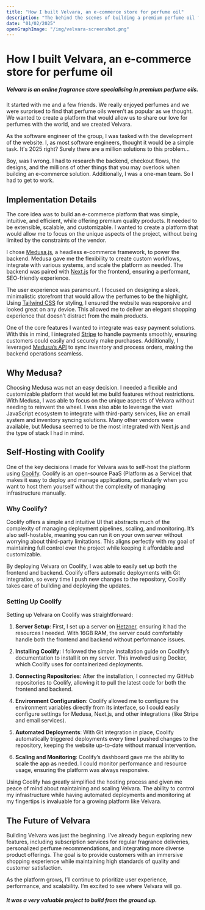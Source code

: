 ```yaml
---
title: "How I built Velvara, an e-commerce store for perfume oil"
description: "The behind the scenes of building a premium perfume oil fragrance store."
date: "01/02/2025"
openGraphImage: "/img/velvara-screenshot.png"
---
```


<HeaderImage
  src="/img/velvara-screenshot.png"
  alt="Screenshot of Velvara on desktop."
/>

# How I built Velvara, an e-commerce store for perfume oil

<AnchorExternalLink title="Visit Velvara" href="https://velvara.co.uk" />

<Divider />

##### Velvara is an online fragrance store specialising in premium perfume oils.

It started with me and a few friends. We really enjoyed perfumes and we were surprised to find that perfume oils weren’t as popular as we thought. We wanted to create a platform that would allow us to share our love for perfumes with the world, and we created Velvara.

As the software engineer of the group, I was tasked with the development of the website. I, as most software engineers, thought it would be a simple task. It's 2025 right? Surely there are a million solutions to this problem...

Boy, was I wrong. I had to research the backend, checkout flows, the designs, and the millions of other things that you may overlook when building an e-commerce solution. Additionally, I was a one-man team. So I had to get to work.

## Implementation Details

The core idea was to build an e-commerce platform that was simple, intuitive, and efficient, while offering premium quality products. It needed to be extensible, scalable, and customizable. I wanted to create a platform that would allow me to focus on the unique aspects of the project, without being limited by the constraints of the vendor.

I chose [Medusa.js](https://medusajs.com/), a headless e-commerce framework, to power the backend. Medusa gave me the flexibility to create custom workflows, integrate with various systems, and scale the platform as needed. The backend was paired with [Next.js](https://nextjs.org/) for the frontend, ensuring a performant, SEO-friendly experience.

The user experience was paramount. I focused on designing a sleek, minimalistic storefront that would allow the perfumes to be the highlight. Using [Tailwind CSS](https://tailwindcss.com/) for styling, I ensured the website was responsive and looked great on any device. This allowed me to deliver an elegant shopping experience that doesn’t distract from the main products.

One of the core features I wanted to integrate was easy payment solutions. With this in mind, I integrated [Stripe](https://stripe.com/) to handle payments smoothly, ensuring customers could easily and securely make purchases. Additionally, I leveraged [Medusa’s API](https://docs.medusajs.com/) to sync inventory and process orders, making the backend operations seamless.

## Why Medusa?

Choosing Medusa was not an easy decision. I needed a flexible and customizable platform that would let me build features without restrictions. With Medusa, I was able to focus on the unique aspects of Velvara without needing to reinvent the wheel. I was also able to leverage the vast JavaScript ecosystem to integrate with third-party services, like an email system and inventory syncing solutions. Many other vendors were available, but Medusa seemed to be the most integrated with Next.js and the type of stack I had in mind.

## Self-Hosting with Coolify

One of the key decisions I made for Velvara was to self-host the platform using [Coolify](https://coolify.io/). Coolify is an open-source PaaS (Platform as a Service) that makes it easy to deploy and manage applications, particularly when you want to host them yourself without the complexity of managing infrastructure manually.

### Why Coolify?

Coolify offers a simple and intuitive UI that abstracts much of the complexity of managing deployment pipelines, scaling, and monitoring. It’s also self-hostable, meaning you can run it on your own server without worrying about third-party limitations. This aligns perfectly with my goal of maintaining full control over the project while keeping it affordable and customizable.

By deploying Velvara on Coolify, I was able to easily set up both the frontend and backend. Coolify offers automatic deployments with Git integration, so every time I push new changes to the repository, Coolify takes care of building and deploying the updates.

### Setting Up Coolify

Setting up Velvara on Coolify was straightforward:

1. **Server Setup**: First, I set up a server on [Hetzner](https://www.hetzner.com/), ensuring it had the resources I needed. With 16GB RAM, the server could comfortably handle both the frontend and backend without performance issues.
2. **Installing Coolify**: I followed the simple installation guide on Coolify’s documentation to install it on my server. This involved using Docker, which Coolify uses for containerized deployments.

3. **Connecting Repositories**: After the installation, I connected my GitHub repositories to Coolify, allowing it to pull the latest code for both the frontend and backend.

4. **Environment Configuration**: Coolify allowed me to configure the environment variables directly from its interface, so I could easily configure settings for Medusa, Next.js, and other integrations (like Stripe and email services).

5. **Automated Deployments**: With Git integration in place, Coolify automatically triggered deployments every time I pushed changes to the repository, keeping the website up-to-date without manual intervention.

6. **Scaling and Monitoring**: Coolify’s dashboard gave me the ability to scale the app as needed. I could monitor performance and resource usage, ensuring the platform was always responsive.

Using Coolify has greatly simplified the hosting process and given me peace of mind about maintaining and scaling Velvara. The ability to control my infrastructure while having automated deployments and monitoring at my fingertips is invaluable for a growing platform like Velvara.

## The Future of Velvara

Building Velvara was just the beginning. I’ve already begun exploring new features, including subscription services for regular fragrance deliveries, personalized perfume recommendations, and integrating more diverse product offerings. The goal is to provide customers with an immersive shopping experience while maintaining high standards of quality and customer satisfaction.

As the platform grows, I’ll continue to prioritize user experience, performance, and scalability. I’m excited to see where Velvara will go.

##### It was a very valuable project to build from the ground up.

